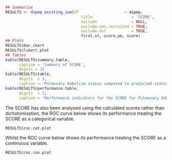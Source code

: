 ```r
## Summarise
RESULTS <- dipep_existing_sum(df                    = dipep,
                                 title                 = 'SCORE',
                                 exclude               = NULL,
                                 exclude.non.recruited = TRUE,
                                 exclude.dvt           = TRUE,
                                 first.st, score.pe, score)
## Plots
RESULTS$bar.chart
RESULTS$likert.plot
## Tables
kable(RESULTS$summary.table,
      caption = 'Summary of SCORE',
      digits = 3)
kable(RESULTS$table,
      digits  = 3,
      caption = 'Pulmonary Embolism status compared to predicted status based on SCORE.')
kable(RESULTS$performance.table,
      digits  = 3,
      caption = 'Performance indicators for the SCORE for Pulmonary Embolism applied retrospectively to the DiPEP data.')

```

The SCORE has also been analysed using the calculated scores rather than dichotomisation, the ROC curve below shows its performance treating the SCORE as a categorical variable.

```r
RESULTS$roc.cat.plot

```

Whilst the ROC curve below shows its performance treating the SCORE as a continuous variable.

```r
RESULTS$roc.con.plot

```

